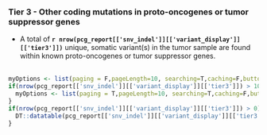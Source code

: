 
### Tier 3 - Other coding mutations in proto-oncogenes or tumor suppressor genes

- A total of __`r nrow(pcg_report[['snv_indel']][['variant_display']][['tier3']])`__ unique, somatic variant(s) in the tumor sample are found within known proto-oncogenes or tumor suppressor genes.
<br><br>

```r
myOptions <- list(paging = F,pageLength=10, searching=T,caching=F,buttons = c('csv','excel'),dom = 'Bfrtip')
if(nrow(pcg_report[['snv_indel']][['variant_display']][['tier3']]) > 10){
  myOptions <- list(paging = T,pageLength=10, searching=T,caching=F,buttons = c('csv','excel'),dom = 'Bfrtip')
}
if(nrow(pcg_report[['snv_indel']][['variant_display']][['tier3']]) > 0){
  DT::datatable(pcg_report[['snv_indel']][['variant_display']][['tier3']], options = myOptions, escape=F, extensions = c("Buttons","Responsive"))
}

```
<br><br>

